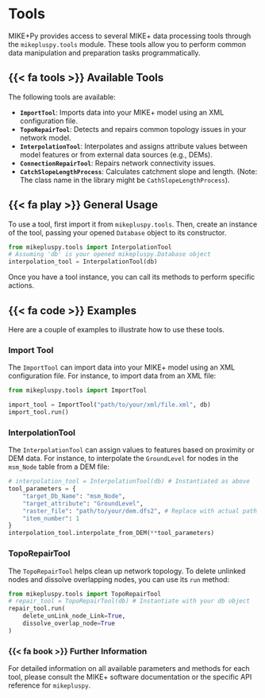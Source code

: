 # Tools

MIKE+Py provides access to several MIKE+ data processing tools through the `mikepluspy.tools` module. These tools allow you to perform common data manipulation and preparation tasks programmatically.

## {{< fa tools >}} Available Tools

The following tools are available:

*   **`ImportTool`**: Imports data into your MIKE+ model using an XML configuration file.
*   **`TopoRepairTool`**: Detects and repairs common topology issues in your network model.
*   **`InterpolationTool`**: Interpolates and assigns attribute values between model features or from external data sources (e.g., DEMs).
*   **`ConnectionRepairTool`**: Repairs network connectivity issues.
*   **`CatchSlopeLengthProcess`**: Calculates catchment slope and length. (Note: The class name in the library might be `CathSlopeLengthProcess`).

## {{< fa play >}} General Usage

To use a tool, first import it from `mikepluspy.tools`. Then, create an instance of the tool, passing your opened `Database` object to its constructor.

```python
from mikepluspy.tools import InterpolationTool
# Assuming 'db' is your opened mikepluspy.Database object
interpolation_tool = InterpolationTool(db)
```

Once you have a tool instance, you can call its methods to perform specific actions.

## {{< fa code >}} Examples

Here are a couple of examples to illustrate how to use these tools.

### Import Tool

The `ImportTool` can import data into your MIKE+ model using an XML configuration file. For instance, to import data from an XML file:

```python
from mikepluspy.tools import ImportTool

import_tool = ImportTool("path/to/your/xml/file.xml", db)
import_tool.run()
```

### InterpolationTool

The `InterpolationTool` can assign values to features based on proximity or DEM data. For instance, to interpolate the `GroundLevel` for nodes in the `msm_Node` table from a DEM file:

```python
# interpolation_tool = InterpolationTool(db) # Instantiated as above
tool_parameters = {
    "target_Db_Name": "msm_Node",
    "target_attribute": "GroundLevel",
    "raster_file": "path/to/your/dem.dfs2", # Replace with actual path
    "item_number": 1
}
interpolation_tool.interpolate_from_DEM(**tool_parameters)
```

### TopoRepairTool

The `TopoRepairTool` helps clean up network topology. To delete unlinked nodes and dissolve overlapping nodes, you can use its `run` method:

```python
from mikepluspy.tools import TopoRepairTool
# repair_tool = TopoRepairTool(db) # Instantiate with your db object
repair_tool.run(
    delete_unLink_node_Link=True, 
    dissolve_overlap_node=True
)
```

### {{< fa book >}} Further Information

For detailed information on all available parameters and methods for each tool, please consult the MIKE+ software documentation or the specific API reference for `mikepluspy`.